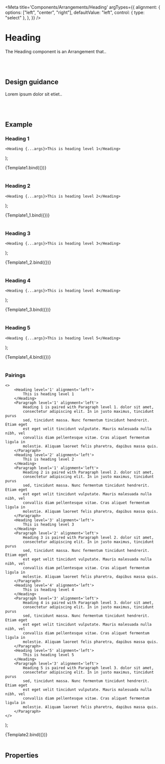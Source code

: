 

<Meta
	title='Components/Arrangements/Heading'
	argTypes={{
		alignment: {
			options: ["left", "center", "right"],
			defaultValue: "left",
			control: { type: "select" },
		},
	}}
/>

# Heading

The Heading component is an Arrangement that..

<br />
<br />

## Design guidance

Lorem ipsum dolor sit etiet..

<br />
<br />

## Example

### Heading 1

	<Heading {...args}>This is heading level 1</Heading>
);

<Canvas>
	<Story
		name='Heading1'
		args={{
			level: "1",
		}}
	>
		{Template1.bind({})}
	</Story>
</Canvas>

<br />
<br />

### Heading 2

	<Heading {...args}>This is heading level 2</Heading>
);

<Canvas>
	<Story
		name='Heading2'
		args={{
			level: "2",
		}}
	>
		{Template1_1.bind({})}
	</Story>
</Canvas>

<br />
<br />

### Heading 3

	<Heading {...args}>This is heading level 3</Heading>
);

<Canvas>
	<Story
		name='Heading3'
		args={{
			level: "3",
		}}
	>
		{Template1_2.bind({})}
	</Story>
</Canvas>

<br />
<br />

### Heading 4

	<Heading {...args}>This is heading level 4</Heading>
);

<Canvas>
	<Story
		name='Heading4'
		args={{
			level: "4",
		}}
	>
		{Template1_3.bind({})}
	</Story>
</Canvas>

<br />
<br />

### Heading 5

	<Heading {...args}>This is heading level 5</Heading>
);

<Canvas>
	<Story
		name='Heading5'
		args={{
			level: "5",
		}}
	>
		{Template1_4.bind({})}
	</Story>
</Canvas>

<br />
<br />

### Pairings

	<>
		<Heading level='1' alignment='left'>
			This is heading level 1
		</Heading>
		<Paragraph level='1' alignment='left'>
			Heading 1 is paired with Paragraph level 1. dolor sit amet,
			consectetur adipiscing elit. In in justo maximus, tincidunt purus
			sed, tincidunt massa. Nunc fermentum tincidunt hendrerit. Etiam eget
			est eget velit tincidunt vulputate. Mauris malesuada nulla nibh, vel
			convallis diam pellentesque vitae. Cras aliquet fermentum ligula in
			molestie. Aliquam laoreet felis pharetra, dapibus massa quis.
		</Paragraph>
		<Heading level='2' alignment='left'>
			This is heading level 2
		</Heading>
		<Paragraph level='1' alignment='left'>
			Heading 2 is paired with Paragraph level 2. dolor sit amet,
			consectetur adipiscing elit. In in justo maximus, tincidunt purus
			sed, tincidunt massa. Nunc fermentum tincidunt hendrerit. Etiam eget
			est eget velit tincidunt vulputate. Mauris malesuada nulla nibh, vel
			convallis diam pellentesque vitae. Cras aliquet fermentum ligula in
			molestie. Aliquam laoreet felis pharetra, dapibus massa quis.
		</Paragraph>
		<Heading level='3' alignment='left'>
			This is heading level 3
		</Heading>
		<Paragraph level='2' alignment='left'>
			Heading 3 is paired with Paragraph level 2. dolor sit amet,
			consectetur adipiscing elit. In in justo maximus, tincidunt purus
			sed, tincidunt massa. Nunc fermentum tincidunt hendrerit. Etiam eget
			est eget velit tincidunt vulputate. Mauris malesuada nulla nibh, vel
			convallis diam pellentesque vitae. Cras aliquet fermentum ligula in
			molestie. Aliquam laoreet felis pharetra, dapibus massa quis.
		</Paragraph>
		<Heading level='4' alignment='left'>
			This is heading level 4
		</Heading>
		<Paragraph level='3' alignment='left'>
			Heading 4 is paired with Paragraph level 3. dolor sit amet,
			consectetur adipiscing elit. In in justo maximus, tincidunt purus
			sed, tincidunt massa. Nunc fermentum tincidunt hendrerit. Etiam eget
			est eget velit tincidunt vulputate. Mauris malesuada nulla nibh, vel
			convallis diam pellentesque vitae. Cras aliquet fermentum ligula in
			molestie. Aliquam laoreet felis pharetra, dapibus massa quis.
		</Paragraph>
		<Heading level='5' alignment='left'>
			This is heading level 5
		</Heading>
		<Paragraph level='3' alignment='left'>
			Heading 5 is paired with Paragraph level 3. dolor sit amet,
			consectetur adipiscing elit. In in justo maximus, tincidunt purus
			sed, tincidunt massa. Nunc fermentum tincidunt hendrerit. Etiam eget
			est eget velit tincidunt vulputate. Mauris malesuada nulla nibh, vel
			convallis diam pellentesque vitae. Cras aliquet fermentum ligula in
			molestie. Aliquam laoreet felis pharetra, dapibus massa quis.
		</Paragraph>
	</>
);

<Canvas>
	<Story name='Pairing'>{Template2.bind({})}</Story>
</Canvas>

<br />
<br />

## Properties

<Props story='Default' />

<br />
<br />
